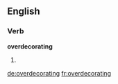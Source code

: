 ==English==

===Verb===
'''overdecorating'''

# {{present participle of|overdecorate}}

[[de:overdecorating]]
[[fr:overdecorating]]